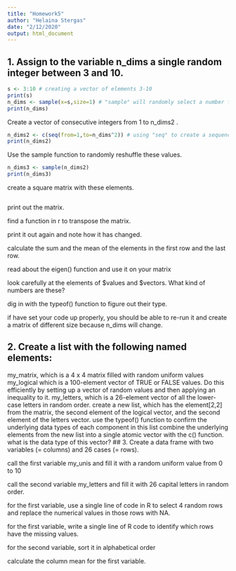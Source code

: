 ```yaml
---
title: "Homework5"
author: "Helaina Stergas"
date: "2/12/2020"
output: html_document
---
```



## 1. Assign to the variable n_dims a single random integer between 3 and 10.   
```r
s <- 3:10 # creating a vector of elements 3-10
print(s)
n_dims <- sample(x=s,size=1) # "sample" will randomly select a number from s
print(n_dims)
```

Create a vector of consecutive integers from 1 to n_dims2
.
```r
n_dims2 <- c(seq(from=1,to=n_dims^2)) # using "seq" to create a sequence vector 
print(n_dims2)
```


Use the sample function to randomly reshuffle these values.
```r
n_dims3 <- sample(n_dims2)
print(n_dims3)
```

create a square matrix with these elements.
```r

```

print out the matrix.

find a function in r to transpose the matrix.

print it out again and note how it has changed.

calculate the sum and the mean of the elements in the first row and the last row.

read about the eigen() function and use it on your matrix

look carefully at the elements of $values and $vectors. What kind of numbers are these?

dig in with the typeof() function to figure out their type.

if have set your code up properly, you should be able to re-run it and create a matrix of different size because n_dims will change.

## 2. Create a list with the following named elements:    

my_matrix, which is a 4 x 4 matrix filled with random uniform values
my_logical which is a 100-element vector of TRUE or FALSE values. Do this efficiently by setting up a vector of random values and then applying an inequality to it.
my_letters, which is a 26-element vector of all the lower-case letters in random order.
create a new list, which has the element[2,2] from the matrix, the second element of the logical vector, and the second element of the letters vector.
use the typeof() function to confirm the underlying data types of each component in this list
combine the underlying elements from the new list into a single atomic vector with the c() function.
what is the data type of this vector?
## 3. Create a data frame with two variables (= columns) and 26 cases (= rows).    

call the first variable my_unis and fill it with a random uniform value from 0 to 10

call the second variable my_letters and fill it with 26 capital letters in random order.

for the first variable, use a single line of code in R to select 4 random rows and replace the numerical values in those rows with NA.

for the first variable, write a single line of R code to identify which rows have the missing values.

for the second variable, sort it in alphabetical order

calculate the column mean for the first variable.
